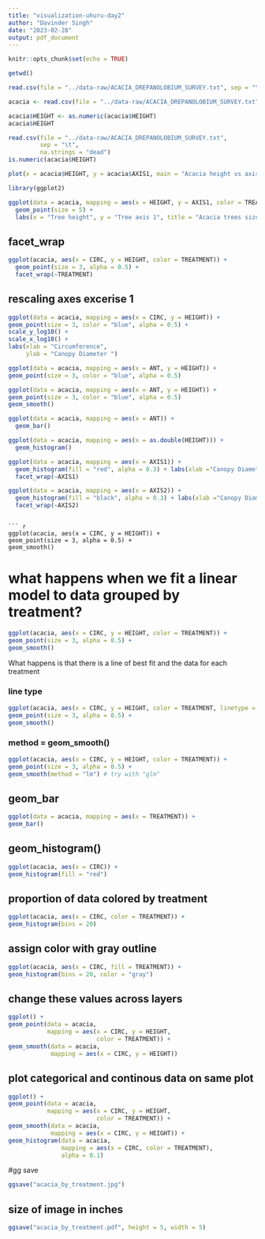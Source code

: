 ```yaml
---
title: "visualization-uhuru-day2"
author: "Davinder Singh"
date: "2023-02-28"
output: pdf_document
---
```


```r
knitr::opts_chunk$set(echo = TRUE)
```

```r
getwd()

```

```r
read.csv(file = "../data-raw/ACACIA_DREPANOLOBIUM_SURVEY.txt", sep = "\t")
```

``` r
acacia <- read.csv(file = "../data-raw/ACACIA_DREPANOLOBIUM_SURVEY.txt", sep = "\t")
```

```r
acacia$HEIGHT <- as.numeric(acacia$HEIGHT)
acacia$HEIGHT
```

```r
read.csv(file = "../data-raw/ACACIA_DREPANOLOBIUM_SURVEY.txt",
         sep = "\t",
         na.strings = "dead")
is.numeric(acacia$HEIGHT)
```

```r
plot(x = acacia$HEIGHT, y = acacia$AXIS1, main = "Acacia height vs axis1")
```

```r
library(ggplot2)

ggplot(data = acacia, mapping = aes(x = HEIGHT, y = AXIS1, color = TREATMENT)) +
  geom_point(size = 5) +
  labs(x = "Tree height", y = "Tree axis 1", title = "Acacia trees size relationships")

```

## facet_wrap
```r
ggplot(acacia, aes(x = CIRC, y = HEIGHT, color = TREATMENT)) +
  geom_point(size = 3, alpha = 0.5) +
  facet_wrap(~TREATMENT)
```
## rescaling axes excerise 1
```r
ggplot(data = acacia, mapping = aes(x = CIRC, y = HEIGHT)) +
geom_point(size = 3, color = "blue", alpha = 0.5) +
scale_y_log10() +
scale_x_log10() +
labs(xlab = "Circumference",
     ylab = "Canopy Diameter ")
```


```r
ggplot(data = acacia, mapping = aes(x = ANT, y = HEIGHT)) +
geom_point(size = 3, color = "blue", alpha = 0.5) 
```

```r
ggplot(data = acacia, mapping = aes(x = ANT, y = HEIGHT)) +
geom_point(size = 3, color = "blue", alpha = 0.5) 
geom_smooth()
```
```r
ggplot(data = acacia, mapping = aes(x = ANT)) +
  geom_bar()
```

```r
ggplot(data = acacia, mapping = aes(x = as.double(HEIGHT))) +
  geom_histogram()
```

```r
ggplot(data = acacia, mapping = aes(x = AXIS1)) +
  geom_histogram(fill = "red", alpha = 0.3) + labs(xlab ="Canopy Diameter",ylab = "Number of Acacia") +
  facet_wrap(~AXIS1)
```

```r
ggplot(data = acacia, mapping = aes(x = AXIS2)) +
  geom_histogram(fill = "black", alpha = 0.3) + labs(xlab ="Canopy Diameter",ylab = "Number of Acacia") +
  facet_wrap(~AXIS2)
```
```

``` r
ggplot(acacia, aes(x = CIRC, y = HEIGHT)) +
geom_point(size = 3, alpha = 0.5) +
geom_smooth()
```
# what happens when we fit a linear model to data grouped by treatment?
```r
ggplot(acacia, aes(x = CIRC, y = HEIGHT, color = TREATMENT)) +
geom_point(size = 3, alpha = 0.5) +
geom_smooth()
```
What happens is that there is a line of best fit and the data for each treatment

### line type
```r
ggplot(acacia, aes(x = CIRC, y = HEIGHT, color = TREATMENT, linetype = TREATMENT)) +
geom_point(size = 3, alpha = 0.5) +
geom_smooth()
```
### method = geom_smooth()
```r
ggplot(acacia, aes(x = CIRC, y = HEIGHT, color = TREATMENT)) +
geom_point(size = 3, alpha = 0.5) +
geom_smooth(method = "lm") # try with "glm"
```

## geom_bar
```r
ggplot(data = acacia, mapping = aes(x = TREATMENT)) +
geom_bar()
```

## geom_histogram()
```r
ggplot(acacia, aes(x = CIRC)) +
geom_histogram(fill = "red")
```
## proportion of data colored by treatment
```r
ggplot(acacia, aes(x = CIRC, color = TREATMENT)) +
geom_histogram(bins = 20)
```
## assign color with gray outline
```r
ggplot(acacia, aes(x = CIRC, fill = TREATMENT)) +
geom_histogram(bins = 20, color = "gray")
```

## change these values across layers
```r
ggplot() +
geom_point(data = acacia,
           mapping = aes(x = CIRC, y = HEIGHT,
                         color = TREATMENT)) +
geom_smooth(data = acacia,
            mapping = aes(x = CIRC, y = HEIGHT))
```

## plot categorical and continous data on same plot
```r
ggplot() +
geom_point(data = acacia,
           mapping = aes(x = CIRC, y = HEIGHT,
                         color = TREATMENT)) +
geom_smooth(data = acacia,
            mapping = aes(x = CIRC, y = HEIGHT)) +
geom_histogram(data = acacia,
               mapping = aes(x = CIRC, color = TREATMENT),
               alpha = 0.1)
```

#gg save
```r
ggsave("acacia_by_treatment.jpg")
```

## size of image in inches
```r
ggsave("acacia_by_treatment.pdf", height = 5, width = 5)
```